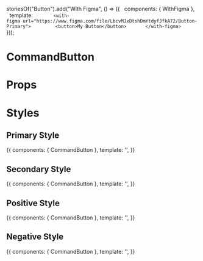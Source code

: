 
<Meta title="CommandButton/Docs" Component={CommandButton} />

storiesOf("Button").add("With Figma", () => ({
  components: { WithFigma },
  template: `
      <with-figma url="https://www.figma.com/file/LbcvMJxDtshDmYtdyfJfkA72/Button-Primary">
        <button>My Button</button>
      </with-figma>
    `
}));
# CommandButton

<Preview>
  <Story id="commandbutton--normal" height="60px" />
</Preview>

# Props

<Props of={CommandButton} />

# Styles
## Primary Style

<Story name="primary" height="60px">
  {{
    components: { CommandButton },
    template: '<CommandButton name="primary" className="primary" :useDiv="false" :isLoading="false" />',
  }}
</Story>

## Secondary Style

<Story name="secondary" height="60px">
  {{
    components: { CommandButton },
    template: '<CommandButton name="secondary" className="secondary" :useDiv="false" :isLoading="false" />',
  }}
</Story>

## Positive Style

<Story name="positive" height="60px">
  {{
    components: { CommandButton },
    template: '<CommandButton name="positive" className="positive" :useDiv="false" :isLoading="false" />',
  }}
</Story>

## Negative Style

<Story name="negative" height="60px">
  {{
    components: { CommandButton },
    template: '<CommandButton name="negative" className="negative" :useDiv="false" :isLoading="false" />',
  }}
</Story>

